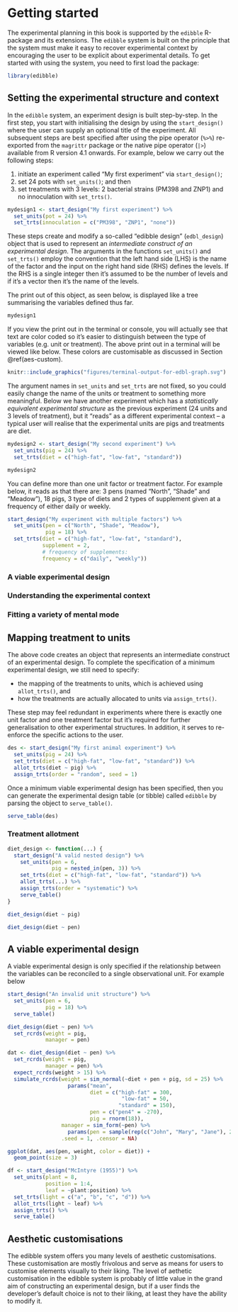 # Getting started  {#start}


The experimental planning in this book is supported by the `edibble` R-package and its extensions. The `edibble` system is built on the principle that the system must make it easy to recover experimental context by encouraging the user to be explicit about experimental details. To get started with using the system, you need to first load the package: 

```r
library(edibble)
```

## Setting the experimental structure and context


In the `edibble` system, an experiment design is built step-by-step. In the first step, you start with initialising the design by using the `start_design()` where the user can supply an optional title of the experiment. All subsequent steps are best specified after using the pipe operator (`%>%`) re-exported from the `magrittr` package or the native pipe operator (`|>`) available from R version 4.1 onwards. For example, below we carry out the following steps:

1. initiate an experiment called "My first experiment" via `start_design()`; 
2. set 24 pots with `set_units()`; and then 
3. set treatments with 3 levels: 2 bacterial strains (PM398 and ZNP1) and no innoculation with `set_trts()`. 


```r
mydesign1 <- start_design("My first experiment") %>% 
  set_units(pot = 24) %>% 
  set_trts(innoculation = c("PM398", "ZNP1", "none"))
```

These steps create and modify a so-called "edibble design" (`edbl_design`) object that is used to represent an *intermediate construct of an experimental design*. The arguments in the functions `set_units()` and `set_trts()` employ the convention that the left hand side (LHS) is the name of the factor and the input on the right hand side (RHS) defines the levels. If the RHS is a single integer then it's assumed to be the number of levels and if it's a vector then it's the name of the levels. 


The print out of this object, as seen below, is displayed like a tree summarising the variables defined thus far. 

```r
mydesign1
```

If you view the print out in the terminal or console, you will actually see that text are color coded so it's easier to distinguish between the type of variables (e.g. unit or treatment). The above print out in a terminal will be viewed like below. These colors are customisable as discussed in Section \@ref(aes-custom).

```r
knitr::include_graphics("figures/terminal-output-for-edbl-graph.svg")
```




The argument names in `set_units` and `set_trts` are not fixed, so you could easily change the name of the units or treatment to something more meaningful. Below we have another experiment which has a *statistically equivalent experimental structure* as the previous experiment (24 units and 3 levels of treatment), but it "reads" as a different experimental context -- a typical user will realise that the experimental units are pigs and treatments are diet. 

```r
mydesign2 <- start_design("My second experiment") %>% 
  set_units(pig = 24) %>% 
  set_trts(diet = c("high-fat", "low-fat", "standard"))

mydesign2
```

You can define more than one unit factor or treatment factor. For example below, it reads as that there are: 3 pens (named "North", "Shade" and "Meadow"), 18 pigs, 3 type of diets and 2 types of supplement given at a frequency of either daily or weekly.

```r
start_design("My experiment with multiple factors") %>% 
  set_units(pen = c("North", "Shade", "Meadow"),
            pig = 18) %>% 
  set_trts(diet = c("high-fat", "low-fat", "standard"),
           supplement = 2, 
           # frequency of supplements:
           frequency = c("daily", "weekly"))
```

### A viable experimental design 

### Understanding the experimental context

### Fitting a variety of mental mode 




## Mapping treatment to units {#map-trts}

The above code creates an object that represents an intermediate construct of an experimental design. To complete the specification of a minimum experimental design, we still need to specify:

* the mapping of the treatments to units, which is achieved using `allot_trts()`,  and 
* how the treatments are actually allocated to units via `assign_trts()`. 

These step may feel redundant in experiments where there is exactly one unit factor and one treatment factor but it's required for further generalisation to other experimental structures. In addition, it serves to re-enforce the specific actions to the user. 


```r
des <- start_design("My first animal experiment") %>% 
  set_units(pig = 24) %>% 
  set_trts(diet = c("high-fat", "low-fat", "standard")) %>% 
  allot_trts(diet ~ pig) %>% 
  assign_trts(order = "random", seed = 1) 
```



Once a minimum viable experimental design has been specified, then you can generate the experimental design table (or tibble) called `edibble` by parsing the object to `serve_table()`. 

```r
serve_table(des)
```

### Treatment allotment


```r
diet_design <- function(...) {
  start_design("A valid nested design") %>% 
    set_units(pen = 6,
              pig = nested_in(pen, 3)) %>% 
    set_trts(diet = c("high-fat", "low-fat", "standard")) %>% 
    allot_trts(...) %>% 
    assign_trts(order = "systematic") %>% 
    serve_table()
}

diet_design(diet ~ pig)
```


```r
diet_design(diet ~ pen)
```


## A viable experimental design

A viable experimental design is only specified if the relationship between the variables can be reconciled to a single observational unit. For example below 

```r
start_design("An invalid unit structure") %>% 
  set_units(pen = 6,
            pig = 18) %>% 
  serve_table()
```





```r
diet_design(diet ~ pen) %>% 
  set_rcrds(weight = pig,
            manager = pen) 
```

```r
dat <- diet_design(diet ~ pen) %>% 
  set_rcrds(weight = pig,
            manager = pen) %>% 
  expect_rcrds(weight > 15) %>% 
  simulate_rcrds(weight = sim_normal(~diet + pen + pig, sd = 25) %>% 
                   params("mean", 
                          diet = c("high-fat" = 300,
                                    "low-fat" = 50,
                                   "standard" = 150),
                          pen = c("pen4" = -270),
                          pig = rnorm(18)),
                 manager = sim_form(~pen) %>% 
                   params(pen = sample(rep(c("John", "Mary", "Jane"), 2))),
                 .seed = 1, .censor = NA)
```


```r
ggplot(dat, aes(pen, weight, color = diet)) + 
  geom_point(size = 3) 
```




```r
df <- start_design("McIntyre (1955)") %>% 
  set_units(plant = 8,
            position = 1:4,
            leaf = ~plant:position) %>% 
  set_trts(light = c("a", "b", "c", "d")) %>% 
  allot_trts(light ~ leaf) %>% 
  assign_trts() %>% 
  serve_table() 
```

## Aesthetic customisations {#aes-custom}

The edibble system offers you many levels of aesthetic customisations. These customisation are mostly frivolous and serve as means for users to customise elements visually to their liking. The level of aethetic customisation in the edibble system is probably of little value in the grand aim of constructing an experimental design, but if a user finds the developer's default choice is not to their liking, at least they have the ability to modify it.  
